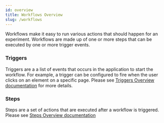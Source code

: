 ```yaml
---
id: overview
title: Workflows Overview
slug: /workflows
---
```


Workflows make it easy to run various actions that should happen for an experiment. Workflows are made up of one or more steps that can be executed by one or more trigger events.

### Triggers

Triggers are a a list of events that occurs in the application to start the workflow. For example, a trigger can be configured to fire when the user clicks on an element on a specific page. Please see [Triggers Overview documentation](./workflows/triggers) for more details.

### Steps

Steps are a set of actions that are executed after a workflow is triggered. Please see [Steps Overview documentation](./steps)
